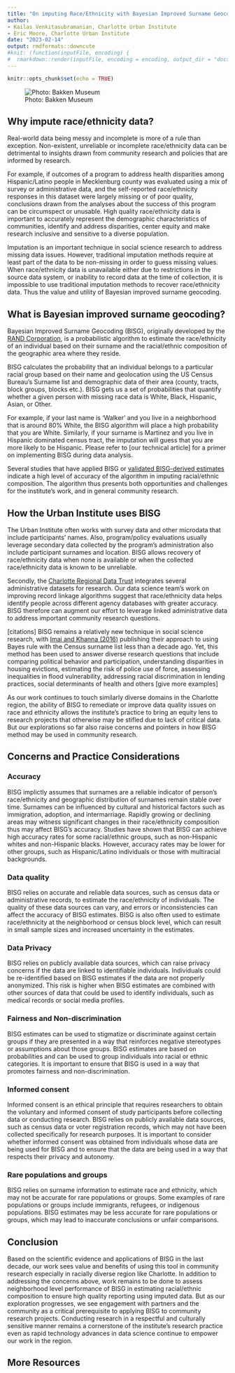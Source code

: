 ```yaml
---
title: "On imputing Race/Ethnicity with Bayesian Improved Surname Geocoding - Opportunity and implications to community research"
author:
- Kailas Venkitasubramanian, Charlotte Urban Institute
- Eric Moore, Charlotte Urban Institute
date: "2023-02-14"
output: rmdformats::downcute
#knit: (function(inputFile, encoding) {
#  rmarkdown::render(inputFile, encoding = encoding, output_dir = "docs") })
---
```


```r
knitr::opts_chunk$set(echo = TRUE)
```

![Photo: Bakken Museum](images/photobybakkenmuseum.jpg)

## Why impute race/ethnicity data?

Real-world data being messy and incomplete is more of a rule than exception. Non-existent, unreliable or incomplete race/ethnicity data can be detrimental to insights drawn from community research and policies that are informed by research.

For example, if outcomes of a program to address health disparities among Hispanic/Latino people in Mecklenburg county was evaluated using a mix of survey or administrative data, and the self-reported race/ethnicity responses in this dataset were largely missing or of poor quality, conclusions drawn from the analyses about the success of this program can be circumspect or unusable. High quality race/ethnicity data is important to accurately represent the demographic characteristics of communities, identify and address disparities, center equity and make research inclusive and sensitive to a diverse population.

Imputation is an important technique in social science research to address missing data issues. However, traditional imputation methods require at least part of the data to be non-missing in order to guess missing values. When race/ethnicity data is unavailable either due to restrictions in the source data system, or inability to record data at the time of collection, it is impossible to use traditional imputation methods to recover race/ethnicity data. Thus the value and utility of Bayesian improved surname geocoding.

## What is Bayesian improved surname geocoding?

Bayesian Improved Surname Geocoding (BISG), originally developed by the [RAND Corporation](https://www.rand.org/pubs/periodicals/health-quarterly/issues/v6/n1/16.html), is a probabilistic algorithm to estimate the race/ethnicity of an individual based on their surname and the racial/ethnic composition of the geographic area where they reside.

BISG calculates the probability that an individual belongs to a particular racial group based on their name and geolocation using the US Census Bureau's Surname list and demographic data of their area (county, tracts, block groups, blocks etc.). BISG gets us a set of probabilities that quantify whether a given person with missing race data is White, Black, Hispanic, Asian, or Other.

For example, if your last name is 'Walker' and you live in a neighborhood that is around 80% White, the BISG algorithm will place a high probability that you are White. Similarly, if your surname is Martinez and you live in Hispanic dominated census tract, the imputation will guess that you are more likely to be Hispanic. Please refer to [our technical article] for a primer on implementing BISG during data analysis.

Several studies that have applied BISG or [validated BISG-derived estimates](https://pubmed.ncbi.nlm.nih.gov/23855558/) indicate a high level of accuracy of the algorithm in imputing racial/ethnic composition. The algorithm thus presents both opportunities and challenges for the institute's work, and in general community research.

## How the Urban Institute uses BISG

The Urban Institute often works with survey data and other microdata that include participants' names. Also, program/policy evaluations usually leverage secondary data collected by the program's administration also include participant surnames and location. BISG allows recovery of race/ethnicity data when none is available or when the collected race/ethnicity data is known to be unreliable.

Secondly, the [Charlotte Regional Data Trust](https://ui.charlotte.edu/our-work/charlotte-regional-data-trust) integrates several administrative datasets for research. Our data science team's work on improving record linkage algorithms suggest that race/ethnicity data helps identify people across different agency databases with greater accuracy. BISG therefore can augment our effort to leverage linked administrative data to address important community research questions.

[citations] BISG remains a relatively new technique in social science research, with [Imai and Khanna (2016)](https://www.cambridge.org/core/journals/political-analysis/article/abs/improving-ecological-inference-by-predicting-individual-ethnicity-from-voter-registration-records/9DC8EBA269C25B1C606040196A3CB779) publishing their approach to using Bayes rule with the Census surname list less than a decade ago. Yet, this method has been used to answer diverse research questions that include comparing political behavior and participation, understanding disparities in housing evictions, estimating the risk of police use of force, assessing inequalities in flood vulnerability, addressing racial discrimination in lending practices, social determinants of health and others [give more examples]

As our work continues to touch similarly diverse domains in the Charlotte region, the ability of BISG to remediate or improve data quality issues on race and ethnicity allows the institute's practice to bring an equity lens to research projects that otherwise may be stifled due to lack of critical data. But our explorations so far also raise concerns and pointers in how BISG method may be used in community research.

## Concerns and Practice Considerations

### Accuracy

BISG implictly assumes that surnames are a reliable indicator of person's race/ethnicity and geographic distribution of surnames remain stable over time. Surnames can be influenced by cultural and historical factors such as immigration, adoption, and intermarriage. Rapidly growing or declining areas may witness significant changes in their race/ethnicity composition thus may affect BISG's accuracy. Studies have shown that BISG can achieve high accuracy rates for some racial/ethnic groups, such as non-Hispanic whites and non-Hispanic blacks. However, accuracy rates may be lower for other groups, such as Hispanic/Latino individuals or those with multiracial backgrounds.

### Data quality

BISG relies on accurate and reliable data sources, such as census data or administrative records, to estimate the race/ethnicity of individuals. The quality of these data sources can vary, and errors or inconsistencies can affect the accuracy of BISG estimates. BISG is also often used to estimate race/ethnicity at the neighborhood or census block level, which can result in small sample sizes and increased uncertainty in the estimates.

### Data Privacy 

BISG relies on publicly available data sources, which can raise privacy concerns if the data are linked to identifiable individuals. Individuals could be re-identified based on BISG estimates if the data are not properly anonymized. This risk is higher when BISG estimates are combined with other sources of data that could be used to identify individuals, such as medical records or social media profiles.

### Fairness and Non-discrimination

BISG estimates can be used to stigmatize or discriminate against certain groups if they are presented in a way that reinforces negative stereotypes or assumptions about those groups. BISG estimates are based on probabilities and can be used to group individuals into racial or ethnic categories. It is important to ensure that BISG is used in a way that promotes fairness and non-discrimination.

### Informed consent 

Informed consent is an ethical principle that requires researchers to obtain the voluntary and informed consent of study participants before collecting data or conducting research. BISG relies on publicly available data sources, such as census data or voter registration records, which may not have been collected specifically for research purposes. It is important to consider whether informed consent was obtained from individuals whose data are being used for BISG and to ensure that the data are being used in a way that respects their privacy and autonomy.

### Rare populations and groups

BISG relies on surname information to estimate race and ethnicity, which may not be accurate for rare populations or groups. Some examples of rare populations or groups include immigrants, refugees, or indigenous populations. BISG estimates may be less accurate for rare populations or groups, which may lead to inaccurate conclusions or unfair comparisons.

## Conclusion

Based on the scientific evidence and applications of BISG in the last decade, our work sees value and benefits of using this tool in community research especially in racially diverse region like Charlotte. In addition to addressing the concerns above, work remains to be done to assess neighborhood level performance of BISG in estimating racial/ethnic composition to ensure high quality reporting using imputed data. But as our exploration progresses, we see engagement with partners and the community as a critical prerequisite to applying BISG to community research projects. Conducting research in a respectful and culturally sensitive manner remains a cornerstone of the institute's research practice even as rapid technology advances in data science continue to empower our work in the region.

## More Resources
